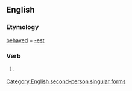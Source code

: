 ==English==

===Etymology===
[[behaved]] + [[-est]]

===Verb===
{{infl|en|verb form}}

# {{archaic}} {{form of|Second-person singular simple present form|behaved}}

[[Category:English second-person singular forms]]